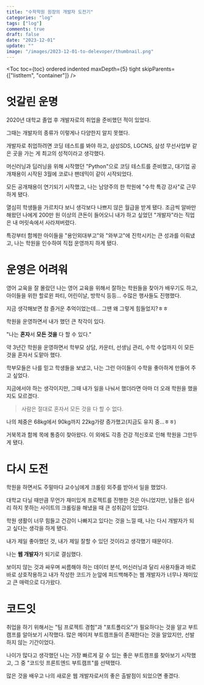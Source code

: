 ```yaml
---
title: "수학학원 원장의 개발자 도전기"
categories: "log"
tags: ["log"]
comments: true
draft: false
date: "2023-12-01"
update: ""
image: "/images/2023-12-01-to-delevoper/thumbnail.png"
---
```


<Toc toc={toc} ordered indented maxDepth={5} tight skipParents={["listItem", "container"]} />


# 엇갈린 운명

2020년 대학교 졸업 후 개발자로의 취업을 준비했던 적이 있었다.

그때는 개발자의 종류가 이렇게나 다양한지 알지 못했다.

개발자로 취업하려면 코딩 테스트를 봐야 하고, 삼성SDS, LGCNS, 삼성 무선사업부 같은 곳을 가는 게 최고의 성적이라고 생각했다.

머신러닝과 딥러닝을 위해 시작했던 "Python"으로 코딩 테스트를 준비했고, 대기업 공개채용이 시작된 3월에 코로나 팬데믹이 같이 시작되었다.

모든 공개채용이 연기되기 시작했고, 나는 남양주의 한 학원에 "수학 특강 강사"로 근무하게 됐다.

열심히 학생들을 가르치다 보니 생각보다 나쁘지 않은 월급을 받게 됐다. 조금씩 알바만 해왔던 나에게 200만 원 이상의 큰돈이 들어오니 내가 하고 싶었던 "개발자"라는 직업은 내 머릿속에서 사라져버렸다.

특강부터 함께한 아이들을 "용인외대부고"와 "와부고"에 진학시키는 큰 성과를 이뤄냈고, 나는 학원을 인수하여 직접 운영까지 하게 됐다.

# 운영은 어려워

영어 교육을 잘 몰랐던 나는 영어 교육을 위해서 잘하는 학원들을 찾아가 배우기도 하고, 아이들을 위한 할로윈 파티, 어린이날, 방학식 등등... 수많은 행사들도 진행했다.

지금 생각해보면 참 즐거운 추억이었는데... 그땐 왜 그렇게 힘들었지?ㅎㅎ

학원을 운영하면서 내가 했던 큰 착각이 있다.

"나는 **혼자**서 **모든 것을** 다 할 수 있다."

약 3년간 학원을 운영하면서 학부모 상담, 카운터, 선생님 관리, 수학 수업까지 이 모든 것을 혼자서 도맡아 했다.

학부모들은 나를 믿고 학생들을 보냈고, 나는 그런 아이들이 수학을 좋아하게 만들어 주고 싶었다.

지금에서야 하는 생각이지만, 그때 내가 일을 나눠서 했더라면 아마 더 오래 학원을 했을지도 모르겠다.

> 사람은 절대로 혼자서 모든 것을 다 할 수 없다.

나의 체중은 68kg에서 90kg까지 22kg가량 증가했고(지금도 유지 중...ㅎㅎ)

거북목과 함께 목에 통증이 찾아왔다. 이 외에도 각종 건강 적신호로 인해 학원을 그만두게 됐다.

# 다시 도전

학원을 하면서도 주말마다 교수님에게 크롤링 외주를 받아서 일을 했었다.

대학교 다닐 때만큼 무언가 재미있게 프로젝트를 진행한 것은 아니었지만, 남들은 쉽사리 하지 못하는 사이트의 크롤링을 해냈을 때 큰 성취감이 있었다.

학원 생활이 너무 힘들고 건강이 나빠지고 있다는 것을 느낄 때, 나는 다시 개발자가 되고 싶다는 생각을 하게 됐다.

내가 제일 좋아했던 것, 내가 제일 잘할 수 있던 것이라고 생각했기 때문이다.

나는 **웹 개발자**가 되기로 결심했다.

보이지 않는 것과 싸우며 씨름해야 하는 데이터 분석, 머신러닝과 달리 사용자들과 바로바로 상호작용하고 내가 작성한 코드가 눈앞에 피드백해주는 웹 개발자가 너무나 재미있고 큰 매력으로 다가왔다.

# 코드잇

취업을 하기 위해서는 "팀 프로젝트 경험"과 "포트폴리오"가 필요하다는 것을 알고 부트캠프를 알아보기 시작했다. 많은 메이저 부트캠프들이 존재한다는 것을 알았지만, 선발하지 않는 기간이었다.

나이가 많다고 생각했던 나는 가장 빠르게 갈 수 있는 좋은 부트캠프를 찾아보기 시작했고, 그 중 "코드잇 프론트엔드 부트캠프"를 선택했다.

많은 것을 배우고 나의 새로운 웹 개발자로서의 좋은 출발점이 되었으면 좋겠다.